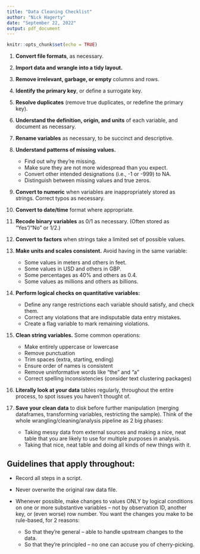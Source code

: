 ```yaml
---
title: "Data Cleaning Checklist"
author: "Nick Hagerty"
date: "September 22, 2022"
output: pdf_document
---
```


```r
knitr::opts_chunk$set(echo = TRUE)
```

1. **Convert file formats**, as necessary.

1. **Import data and wrangle into a tidy layout.**

1. **Remove irrelevant, garbage, or empty** columns and rows.

1. **Identify the primary key**, or define a surrogate key.

1. **Resolve duplicates** (remove true duplicates, or redefine the primary key).

1. **Understand the definition, origin, and units** of each variable, and document as necessary.

1. **Rename variables** as necessary, to be succinct and descriptive.

1. **Understand patterns of missing values.**
    - Find out why they're missing.
    - Make sure they are not more widespread than you expect.
    - Convert other intended designations (i.e., -1 or -999) to NA.
    - Distinguish between missing values and true zeros.

1. **Convert to numeric** when variables are inappropriately stored as strings. Correct typos as necessary.

1. **Convert to date/time** format where appropriate.

1. **Recode binary variables** as 0/1 as necessary. (Often stored as "Yes"/"No" or 1/2.)

1. **Convert to factors** when strings take a limited set of possible values.

1. **Make units and scales consistent.** Avoid having in the same variable:
    - Some values in meters and others in feet.
    - Some values in USD and others in GBP.
    - Some percentages as 40% and others as 0.4.
    - Some values as millions and others as billions.

1. **Perform logical checks on quantitative variables:**
    - Define any range restrictions each variable should satisfy, and check them.
    - Correct any violations that are indisputable data entry mistakes.
    - Create a flag variable to mark remaining violations.

1. **Clean string variables.** Some common operations:
    - Make entirely uppercase or lowercase
    - Remove punctuation
    - Trim spaces (extra, starting, ending)
    - Ensure order of names is consistent
    - Remove uninformative words like "the" and "a"
    - Correct spelling inconsistencies (consider text clustering packages)

1. **Literally look at your data** tables regularly, throughout the entire process, to spot issues you haven't thought of.

1. **Save your clean data** to disk before further manipulation (merging dataframes, transforming variables, restricting the sample). Think of the whole wrangling/cleaning/analysis pipeline as 2 big phases:
    - Taking messy data from external sources and making a nice, neat table that you are likely to use for multiple purposes in analysis.
    - Taking that nice, neat table and doing all kinds of new things with it.


## Guidelines that apply throughout:

- Record all steps in a script.
  
- Never overwrite the original raw data file.

- Whenever possible, make changes to values ONLY by logical conditions on one or more substantive variables -- not by observation ID, another key, or (even worse) row number. You want the changes you make to be rule-based, for 2 reasons:
  * So that they're general -- able to handle upstream changes to the data.
  * So that they're principled -- no one can accuse you of cherry-picking.
